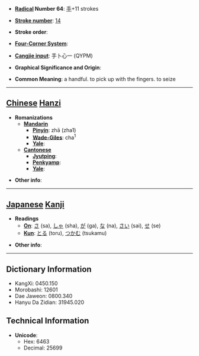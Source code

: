 * '''[[Wiktionary:Chinese radical index| Radical]] Number 64''': [[Wiktionary:Chinese radical index 手|手]]+11 strokes

* '''[[Wiktionary:Chinese total strokes index|Stroke number]]''': [[Wiktionary:Chinese total strokes index 14|14]]

* '''Stroke order''': 

* '''[[Wiktionary:Chinese four corner index|Four-Corner System]]''': 

* '''[[Wiktionary:Chinese Cangjie index|Cangjie input]]''': 手卜心一 (QYPM)

* '''Graphical Significance and Origin''': 

* '''Common Meaning''': a handful. to pick up with the fingers. to seize

----

== [[Chinese]] [[Hanzi]] ==

* '''Romanizations'''
** '''[[Mandarin]]'''
*** '''[[Pinyin]]''': zhā (zha1)
*** '''[[Wade-Giles]]''': cha<sup>1</sup>
*** '''[[Yale]]''': 
** '''[[Cantonese]]'''
*** '''[[Jyutping]]''':
*** '''[[Penkyamp]]''': 
*** '''[[Yale]]''': 

* '''Other info''': 

----

== [[Japanese]] [[Kanji]] ==

* '''Readings'''
** '''[[On]]''': [[さ]] (sa), [[しゃ]] (sha), [[が]] (ga), [[な]] (na), [[さい]] (sai), [[せ]] (se)
** '''[[Kun]]''': [[とる]] (toru), [[つかむ]] (tsukamu)

* '''Other info''':  

----

== Dictionary Information ==

* KangXi: 0450.150
* Morobashi: 12601
* Dae Jaweon: 0800.340
* Hanyu Da Zidian: 31945.020

== Technical Information ==

* '''Unicode''':
** Hex: 6463
** Decimal: 25699